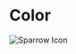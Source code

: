 

<Meta title="Components/Color/Documentation" />

# Color

<div className="color-component">
  <img src={Sparrow1} alt="Sparrow Icon" className="icon" />
</div>
<style jsx>{`
  .color-component {
    display: flex;
    align-items: flex-start;
    margin-bottom: 1.5rem;
    gap: 1rem;
  }
  .icon {
    width: auto;
    height: auto;
    object-fit: contain;
    background-color: #2c2c2e;
  }
`}</style>
